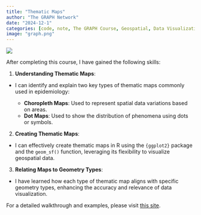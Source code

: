 ```yaml
---
title: "Thematic Maps"
author: "The GRAPH Network"
date: "2024-12-1"
categories: [code, note, The GRAPH Course, Geospatial, Data Visualization, R]
image: "graph.png"
---
```


![](graph.png)

After completing this course, I have gained the following skills:

1.  **Understanding Thematic Maps**:

-   I can identify and explain two key types of thematic maps commonly used in epidemiology:

    -   **Choropleth Maps**: Used to represent spatial data variations based on areas.
    -   **Dot Maps**: Used to show the distribution of phenomena using dots or symbols.

2.  **Creating Thematic Maps**:

-   I can effectively create thematic maps in R using the `{ggplot2}` package and the `geom_sf()` function, leveraging its flexibility to visualize geospatial data.

3.  **Relating Maps to Geometry Types**:

-   I have learned how each type of thematic map aligns with specific geometry types, enhancing the accuracy and relevance of data visualization.

For a detailed walkthrough and examples, please visit [this site](https://lawaloa.github.io/Thematic_map/){target="_blank"}.
